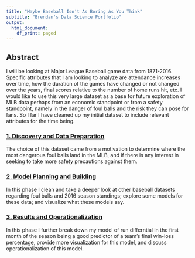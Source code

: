 ```yaml
---
title: "Maybe Baseball Isn't As Boring As You Think"
subtitle: "Brendan's Data Science Portfolio"
output:
  html_document:
    df_print: paged
---
```



## Abstract
I will be looking at Major League Baseball game data from 1871-2016. Specific attributes that I am looking to analyze are attendance increases over time, how the duration of the games have changed or not changed over the years, final scores relative to the number of home runs hit, etc. I would like to use this very large dataset as a base for future exploration of MLB data perhaps from an economic standpoint or from a safety standpoint, namely in the danger of foul balls and the risk they can pose for fans. So I far I have cleaned up my initial dataset to include relevant attributes for the time being.

### [1. Discovery and Data Preparation](https://ballen2024.github.io/DataScience/deliverable1.html)
The choice of this dataset came from a motivation to determine where the most dangerous foul balls land in the MLB, and if there is any interest in seeking to take more safety precautions against them.


### [2. Model Planning and Building](https://ballen2024.github.io/DataScience/deliverable2.html)
In this phase I clean and take a deeper look at other baseball datasets regarding foul balls and 2016 season standings; explore some models for these data; and visualize what these models say.

### [3. Results and Operationalization](https://ballen2024.github.io/DataScience/deliverable3.html)
In this phase I further break down my model of run differntial in the first month of the season being a good predictor of a team's final win-loss percentage, provide more visualization for this model, and discuss operationalization of this model.

